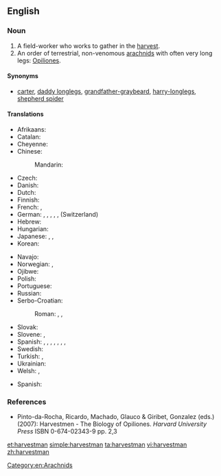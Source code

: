 ==English==

===Noun===
{{wikipedia}}
{{en-noun|harvestmen}}

# A field-worker who works to gather in the [[harvest]].
# An order of terrestrial, non-venomous [[arachnid]]s with often very long legs: [[Opiliones]].

====Synonyms====
* [[carter]], [[daddy longlegs]], [[grandfather-graybeard]], [[harry-longlegs]], [[shepherd spider]]

====Translations====
{{trans-top|arachnid}}
* Afrikaans: {{t|af|hooiwa}}
* Catalan: {{t|ca|frare}}
* Cheyenne: {{t|chy|tó'êseóhtavé'ho'e}}
* Chinese:
*: Mandarin: {{t|cmn|盲蛛|tr=mángzhū|sc=Hani}}
* Czech: {{t|cs|sekáči}}
* Danish: {{t|da|mejere}}
* Dutch: {{t+|nl|hooiwagen}}
* Finnish: {{t|fi|lukki}}
* French: {{t+|fr|faucheur|m}}, {{t+|fr|faucheux}}
* German: {{t|de|Afterspinne|f}}, {{t|de|Kanker|m}}, {{t|de|Schneckenkanker|m}}, {{t+|de|Schneider|m}}, {{t+|de|Weberknecht|m}}, {{t+|de|Zimmermann|m}} (Switzerland)
* Hebrew: {{t|he|קוצר|m|tr=kotsér|sc=Hebr}}
* Hungarian: {{t+|hu|kaszáspók}}
* Japanese: {{t|ja|盲蜘蛛|tr=めくらぐも, mekuragumo|sc=Jpan}}, {{t|ja|座頭虫|tr=ざとうむし, zatōmushi|sc=Jpan}}, {{t|ja|足長おじさん|tr=あしながおじさん, ashinaga ojisan|sc=Jpan}}
* Korean: {{t|ko|장님거미|tr=jangnimkeomi|sc=Kore}}
{{trans-mid}}
* Navajo: {{t|nv|naʼashjéʼii jáádnézí}}
* Norwegian: {{t|no|langbein}}, {{t|no|vevkjerringer}}
* Ojibwe: {{t|oj|eyebig}}
* Polish: {{t+|pl|kosarz|m}}
* Portuguese: {{t|pt|opilião|m}}
* Russian: {{t+|ru|сеноко́сец|m|tr=senokósec}}
* Serbo-Croatian:
*: Roman: {{t|sh|putnik|m}}, {{t|sh|pauk kosac|m}}, {{t|sh|kosac|m}}
* Slovak: {{t|sk|kosec|m}}
* Slovene: {{t+|sl|matija|f}}, {{t+|sl|suha južina|f}}
* Spanish: {{t|es|segador|m}}, {{t|es|opilón|m}}, {{t|es|agostero|m}}, {{t|es|araña patona|f}}, {{t|es|pinacates}}, {{t|es|falangio|m}}, {{t+|es|chichina|f}}, {{t|es|chinchina|f}}
* Swedish: {{t|sv|lockespindel|c}}
* Turkish: {{t+|tr|müjdeci}}, {{t|tr|mücdeci}}
* Ukrainian: {{t|uk|коса́рик|m|tr=kosáryk}}
* Welsh: {{t|cy|medelwr}}, {{t|cy|teiliwr}}
{{trans-bottom}}

{{checktrans-top}}
* Spanish: {{t-check|es|pedro|m}}
{{trans-bottom}}

===References===
* Pinto-da-Rocha, Ricardo, Machado, Glauco & Giribet, Gonzalez (eds.) (2007): Harvestmen - The Biology of Opiliones. ''Harvard University Press'' ISBN 0-674-02343-9 pp. 2,3

[[Category:en:Arachnids]]

[[et:harvestman]]
[[simple:harvestman]]
[[ta:harvestman]]
[[vi:harvestman]]
[[zh:harvestman]]